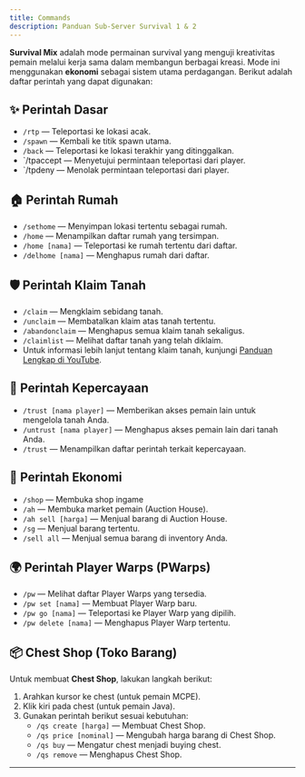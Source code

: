 ---
title: Commands
description: Panduan Sub-Server Survival 1 & 2
---
**Survival Mix** adalah mode permainan survival yang menguji kreativitas pemain melalui kerja sama dalam membangun berbagai kreasi. Mode ini menggunakan **ekonomi** sebagai sistem utama perdagangan. Berikut adalah daftar perintah yang dapat digunakan:

## ✨ Perintah Dasar  
- `/rtp` — Teleportasi ke lokasi acak.  
- `/spawn` — Kembali ke titik spawn utama.  
- `/back` — Teleportasi ke lokasi terakhir yang ditinggalkan.
- `/tpaccept — Menyetujui permintaan teleportasi dari player.
- `/tpdeny — Menolak permintaan teleportasi dari player.   

## 🏠 Perintah Rumah  
- `/sethome` — Menyimpan lokasi tertentu sebagai rumah.  
- `/home` — Menampilkan daftar rumah yang tersimpan.  
- `/home [nama]` — Teleportasi ke rumah tertentu dari daftar.  
- `/delhome [nama]` — Menghapus rumah dari daftar. 

## 🛡️ Perintah Klaim Tanah  
- `/claim` — Mengklaim sebidang tanah.  
- `/unclaim` — Membatalkan klaim atas tanah tertentu.  
- `/abandonclaim` — Menghapus semua klaim tanah sekaligus.  
- `/claimlist` — Melihat daftar tanah yang telah diklaim.
- Untuk informasi lebih lanjut tentang klaim tanah, kunjungi [Panduan Lengkap di YouTube](https://youtu.be/JbXzMHwL9JQ).  

## 👥 Perintah Kepercayaan  
- `/trust [nama player]` — Memberikan akses pemain lain untuk mengelola tanah Anda.  
- `/untrust [nama player]` — Menghapus akses pemain lain dari tanah Anda.  
- `/trust` — Menampilkan daftar perintah terkait kepercayaan.   

## 🛒 Perintah Ekonomi 
- `/shop` — Membuka shop ingame  
- `/ah` — Membuka market pemain (Auction House).  
- `/ah sell [harga]` — Menjual barang di Auction House.  
- `/sg` — Menjual barang tertentu.  
- `/sell all` — Menjual semua barang di inventory Anda.  

## 🌍 Perintah Player Warps (PWarps)  
- `/pw` — Melihat daftar Player Warps yang tersedia.  
- `/pw set [nama]` — Membuat Player Warp baru.  
- `/pw go [nama]` — Teleportasi ke Player Warp yang dipilih.  
- `/pw delete [nama]` — Menghapus Player Warp tertentu.  

## 📦 Chest Shop (Toko Barang)  
Untuk membuat **Chest Shop**, lakukan langkah berikut:  

1. Arahkan kursor ke chest (untuk pemain MCPE).  
2. Klik kiri pada chest (untuk pemain Java).  
3. Gunakan perintah berikut sesuai kebutuhan:  
   - `/qs create [harga]` — Membuat Chest Shop.  
   - `/qs price [nominal]` — Mengubah harga barang di Chest Shop.  
   - `/qs buy` — Mengatur chest menjadi buying chest.  
   - `/qs remove` — Menghapus Chest Shop.  

---
